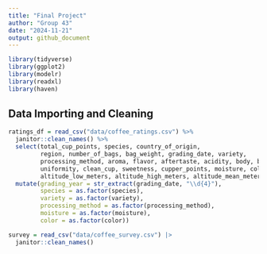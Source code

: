```yaml
---
title: "Final Project"
author: "Group 43"
date: "2024-11-21"
output: github_document
---
```


```r
library(tidyverse)
library(ggplot2)
library(modelr)
library(readxl)
library(haven)
```

## Data Importing and Cleaning

```r
ratings_df = read_csv("data/coffee_ratings.csv") %>% 
  janitor::clean_names() %>%
  select(total_cup_points, species, country_of_origin, 
         region, number_of_bags, bag_weight, grading_date, variety,
         processing_method, aroma, flavor, aftertaste, acidity, body, balance,
         uniformity, clean_cup, sweetness, cupper_points, moisture, color,
         altitude_low_meters, altitude_high_meters, altitude_mean_meters) %>%
  mutate(grading_year = str_extract(grading_date, "\\d{4}"),
         species = as.factor(species),
         variety = as.factor(variety),
         processing_method = as.factor(processing_method),
         moisture = as.factor(moisture),
         color = as.factor(color))
```




```r
survey = read_csv("data/coffee_survey.csv") |> 
  janitor::clean_names()
```














